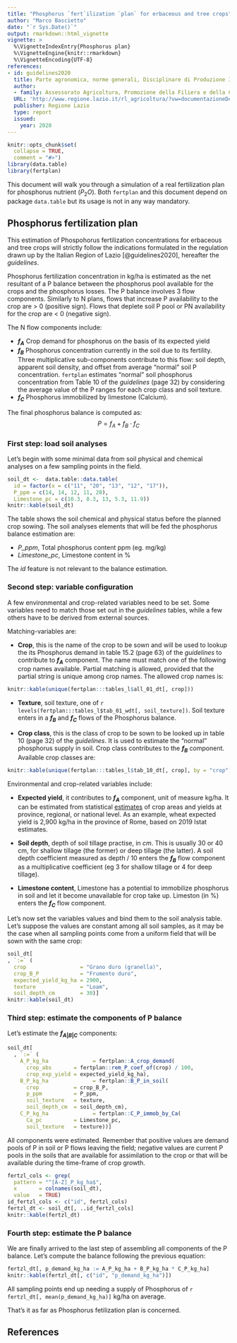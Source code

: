 ```yaml
---
title: "Phosphorus `fert`ilization `plan` for erbaceous and tree crops"
author: "Marco Bascietto"
date: "`r Sys.Date()`"
output: rmarkdown::html_vignette
vignette: >
  %\VignetteIndexEntry{Phosphorus plan}
  %\VignetteEngine{knitr::rmarkdown}
  %\VignetteEncoding{UTF-8}
references:
- id: guidelines2020
  title: Parte agronomica, norme generali, Disciplinare di Produzione Integrata della Regione Lazio - SQNPI
  author:
  - family: Assessorato Agricoltura, Promozione della Filiera e della Cultura del Cibo, Ambiente e Risorse Naturali
  URL: 'http://www.regione.lazio.it/rl_agricoltura/?vw=documentazioneDettaglio&id=52065'
  publisher: Regione Lazio
  type: report
  issued:
    year: 2020
---
```


```r
knitr::opts_chunk$set(
  collapse = TRUE,
  comment = "#>")
library(data.table)
library(fertplan)
```

This document will walk you through a simulation of a real fertilization plan for phosphorus nutrient ($P_2O$). Both `fertplan` and this document depend on package `data.table` but its usage is not in any way mandatory.


## Phosphorus fertilization plan

This estimation of Phospohorus fertilization concentrations for erbaceous and tree crops will strictly follow the indications formulated in the regulation drawn up by the Italian Region of Lazio [@guidelines2020], hereafter the *guidelines*.

Phosphorus fertilization concentration in kg/ha is estimated as the net resultant of a P balance between the phosphorus pool available for the crops and the phosphorus losses. The P balance involves 3 flow components. Similarly to N plans, flows that increase P availability to the crop are > 0 (positive sign). Flows that deplete soil P pool or PN availability for the crop are < 0 (negative sign). 

The N flow components include:

  * **$f_A$** Crop demand for phosphorus on the basis of its expected yield
  * **$f_B$** Phosphorus concentration currently in the soil due to its fertility. Three multiplicative sub-components contribute to this flow: soil depth, apparent soil density, and offset from average "normal" soil P concentration.  `fertplan` estimates "normal" soil phosphorus concentration from Table 10 of the *guidelines* (page 32) by considering the average value of the P ranges for each crop class and soil texture.
  * **$f_C$** Phosphorus immobilized by limestone (Calcium).

The final phosphorus balance is computed as:
$$P = f_A + f_B \cdot f_C$$


### First step: load soil analyses

Let's begin with some minimal data from soil physical and chemical analyses on a few sampling points in the field.

```r
soil_dt <-  data.table::data.table(
  id = factor(x = c("11", "20", "13", "12", "17")), 
  P_ppm = c(14, 14, 12, 11, 20), 
  Limestone_pc = c(10.3, 8.3, 13, 5.3, 11.9))
knitr::kable(soil_dt)
```


The table shows the soil chemical and physical status before the planned crop sowing. The soil analyses elements that will be fed the phosphorus balance estimation are:

  * *P_ppm*, Total phosphorus content ppm (eg. mg/kg)
  * *Limestone_pc*, Limestone content in %

The *id* feature is not relevant to the balance estimation.


### Second step: variable configuration

A few environmental and crop-related variables need to be set. 
Some variables need to match those set out in the *guidelines* tables, while a few others have to be derived from external sources. 

Matching-variables are:

  * **Crop**, this is the name of the crop to be sown and will be used to lookup the its Phosphorus demand in table 15.2 (page 63) of the *guidelines* to contribute to **$f_A$** component. The name must match one of the following crop names available. Partial matching is allowed, provided that the partial string is unique among crop names. The allowed crop names is:
  ```r
knitr::kable(unique(fertplan:::tables_l$all_01_dt[, crop]))
```

  * **Texture**, soil texture, one of `r levels(fertplan:::tables_l$tab_01_wdt[, soil_texture])`. Soil texture enters in a **$f_B$** and **$f_C$** flows of the Phosphorus balance.

  * **Crop class**, this is the class of crop to be sown to be looked up in table 10 (page 32) of the *guidelines*. It is used to estimate the "normal" phosphorus supply in soil. Crop class contributes to the **$f_B$** component. Available crop classes are:
  ```r
knitr::kable(unique(fertplan:::tables_l$tab_10_dt[, crop], by = "crop"))
```


Environmental and crop-related variables include:

  * **Expected yield**, it contributes to **$f_A$** component, unit of measure kg/ha. It can be estimated from statistical [estimates](http://dati.istat.it "ISTAT web site") of crop areas and yields at province, regional, or national level. As an example, wheat expected yield is 2,900 kg/ha in the province of Rome, based on 2019 Istat estimates.

  * **Soil depth**, depth of soil tillage practise, in $cm$. This is usually 30 or 40 cm, for shallow tillage (the former) or deep tillage (the latter). A soil depth coefficient measured as depth / 10 enters the **$f_B$** flow component as a multiplicative coefficient (eg 3 for shallow tillage or 4 for deep tillage).


  * **Limestone content**, Limestone has a potential to immobilize phosphorus in soil and let it become unavailable for crop take up. Limeston (in %) enters the **$f_C$** flow component.
  
Let's now set the variables values and bind them to the soil analysis table. Let's suppose the values are constant among all soil samples, as it may be the case when all sampling points come from a uniform field that will be sown with the same crop:

  ```r
soil_dt[
  , `:=` (
    crop                 = "Grano duro (granella)",
    crop_B_P             = "Frumento duro",
    expected_yield_kg_ha = 2900,
    texture              = "Loam",
    soil_depth_cm        = 30)]
knitr::kable(soil_dt)
```


### Third step: estimate the components of P balance

Let's estimate the **$f_{A|B|C}$** components:

```r
soil_dt[
  , `:=` (
    A_P_kg_ha              = fertplan::A_crop_demand(
      crop_abs       = fertplan::rem_P_coef_of(crop) / 100,
      crop_exp_yield = expected_yield_kg_ha),
    B_P_kg_ha              = fertplan::B_P_in_soil(
      crop           = crop_B_P, 
      p_ppm          = P_ppm,
      soil_texture   = texture,
      soil_depth_cm  = soil_depth_cm),
    C_P_kg_ha              = fertplan::C_P_immob_by_Ca(
      Ca_pc          = Limestone_pc, 
      soil_texture   = texture))]
```

All components were estimated. Remember that positive values are demand pools of P in soil or P flows leaving the field; negative values are current P pools in the soils that are available for assimilation to the crop or that will be available during the time-frame of crop growth.

```r
fertzl_cols <- grep(
  pattern = "^[A-Z]_P_kg_ha$", 
  x       = colnames(soil_dt), 
  value   = TRUE)
id_fertzl_cols <- c("id", fertzl_cols)
fertzl_dt <- soil_dt[, ..id_fertzl_cols]
knitr::kable(fertzl_dt)
```


### Fourth step: estimate the P balance

We are finally arrived to the last step of assembling all components of the P balance. Let's compute the balance following the previous equation:

```r
fertzl_dt[, p_demand_kg_ha := A_P_kg_ha + B_P_kg_ha * C_P_kg_ha]
knitr::kable(fertzl_dt[, c("id", "p_demand_kg_ha")])
```

All sampling points end up needing a supply of Phosphorus of `r fertzl_dt[, mean(p_demand_kg_ha)]` kg/ha on average.

That's it as far as Phosphorus fetilization plan is concerned.

## References

